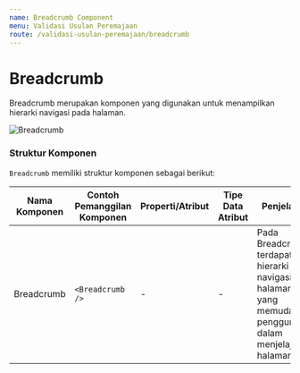 ```yaml
---
name: Breadcrumb Component
menu: Validasi Usulan Peremajaan
route: /validasi-usulan-peremajaan/breadcrumb
---
```


# Breadcrumb

Breadcrumb merupakan komponen
yang digunakan untuk menampilkan hierarki
navigasi pada halaman.

![Breadcrumb](../../src/img/Breadcrumb.png)

### Struktur Komponen

`Breadcrumb` memiliki struktur komponen sebagai berikut:

| Nama Komponen | Contoh Pemanggilan <br/> Komponen | Properti/Atribut | Tipe Data <br/> Atribut | Penjelasan                                                                                                              |
| ------------- | --------------------------------- | ---------------- | ----------------------- | ----------------------------------------------------------------------------------------------------------------------- |
| Breadcrumb    | `<Breadcrumb />`                  | -                | -                       | Pada Breadcrumb terdapat <br/> hierarki navigasi halaman <br/> yang memudahkan pengguna <br/> dalam menjelajahi halaman |
